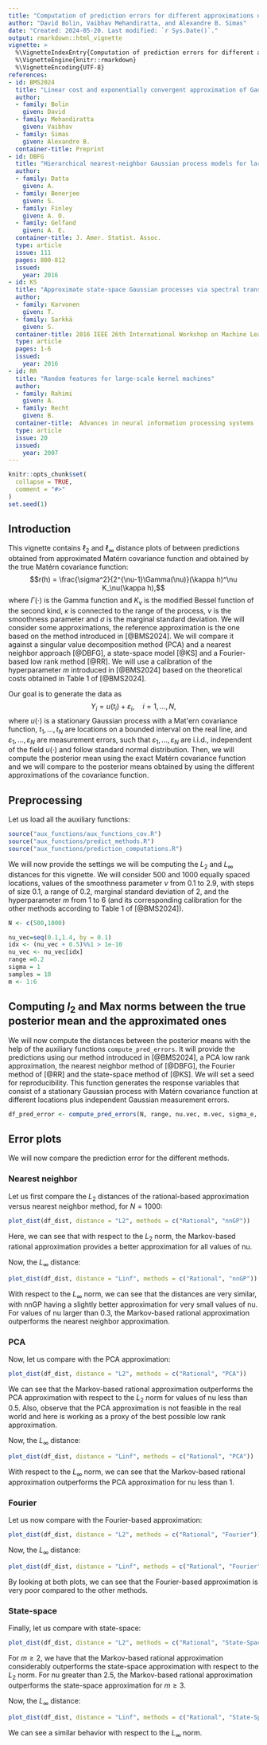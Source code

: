 ```yaml
---
title: "Computation of prediction errors for different approximations of the Matérn covariance function"
author: "David Bolin, Vaibhav Mehandiratta, and Alexandre B. Simas"
date: "Created: 2024-05-20. Last modified: `r Sys.Date()`."
output: rmarkdown::html_vignette
vignette: >
  %\VignetteIndexEntry{Computation of prediction errors for different approximations of the Matérn covariance function}
  %\VignetteEngine{knitr::rmarkdown}
  %\VignetteEncoding{UTF-8}
references:
- id: BMS2024
  title: "Linear cost and exponentially convergent approximation of Gaussian Matérn stochastic processes"
  author:
  - family: Bolin
    given: David
  - family: Mehandiratta
    given: Vaibhav
  - family: Simas
    given: Alexandre B.
  container-title: Preprint
- id: DBFG
  title: "Hierarchical nearest-neighbor Gaussian process models for large geostatistical datasets"
  author:
  - family: Datta
    given: A.
  - family: Benerjee
    given: S. 
  - family: Finley
    given: A. O.
  - family: Gelfand
    given: A. E.
  container-title: J. Amer. Statist. Assoc.
  type: article
  issue: 111
  pages: 800-812
  issued:
    year: 2016
- id: KS
  title: "Approximate state-space Gaussian processes via spectral transformation"
  author:
  - family: Karvonen
    given: T.
  - family: Sarkkä
    given: S. 
  container-title: 2016 IEEE 26th International Workshop on Machine Learning for Signal Processing (MLSP)
  type: article
  pages: 1-6
  issued:
    year: 2016
- id: RR
  title: "Random features for large-scale kernel machines"
  author:
  - family: Rahimi
    given: A.
  - family: Recht
    given: B.
  container-title:  Advances in neural information processing systems
  type: article
  issue: 20
  issued:
    year: 2007
---
```


```r
knitr::opts_chunk$set(
  collapse = TRUE,
  comment = "#>"
)
set.seed(1)
```

## Introduction

This vignette contains $\ell_2$ and $\ell_\infty$ distance plots of between predictions obtained from approximated Matérn covariance function and obtained by the true Matérn covariance function:
$$r(h) = \frac{\sigma^2}{2^{\nu-1}\Gamma(\nu)}(\kappa h)^\nu K_\nu(\kappa h),$$
where $\Gamma(\cdot)$ is the Gamma function and $K_\nu$ is the modified Bessel function of the second kind, $\kappa$ is connected to the range of the process, $\nu$ is the smoothness parameter and $\sigma$ is the marginal standard deviation. We will consider some approximations, the reference approximation is the one based on the method introduced in [@BMS2024]. We will compare it against a singular value decomposition method (PCA) and a nearest neighbor approach [@DBFG], a state-space model [@KS] and a Fourier-based low rank method [@RR]. We will use a calibration of the hyperparameter $m$ introduced in [@BMS2024] based on the theoretical costs obtained in Table 1 of [@BMS2024]. 

Our goal is to generate the data as 
$$Y_i = u(t_i) + \varepsilon_i,\quad i=1,\ldots,N,$$
where $u(\cdot)$ is a stationary Gaussian process with a Mat\'ern covariance function, $t_1,\ldots,t_N$ are locations on a bounded interval on the real line, and $\varepsilon_1,\ldots,\varepsilon_N$ are measurement errors, such that $\varepsilon_1,\ldots,\varepsilon_N$ are i.i.d., independent of the field $u(\cdot)$ and follow standard normal distribution. Then, we will compute the posterior mean using the exact Matérn covariance function and we will compare to the posterior means obtained by using the different approximations of the covariance function.

## Preprocessing

Let us load all the auxiliary functions:

```r
source("aux_functions/aux_functions_cov.R")
source("aux_functions/predict_methods.R")
source("aux_functions/prediction_computations.R")
```

We will now provide the settings we will be computing the $L_2$ and $L_\infty$ distances for this vignette. We will consider 500 and 1000 equally spaced locations, values of the smoothness parameter $\nu$ from 0.1 to 2.9, with steps of size $0.1$, a range of 0.2, marginal standard deviation of 2, and the hyperparameter $m$ from 1 to 6 (and its corresponding calibration for the other methods according to Table 1 of [@BMS2024]).

```r
N <- c(500,1000)

nu_vec=seq(0.1,1.4, by = 0.1)
idx <- (nu_vec + 0.5)%%1 > 1e-10
nu_vec <- nu_vec[idx]
range =0.2
sigma = 1
samples = 10
m <- 1:6
```


## Computing $l_2$ and Max norms between the true posterior mean and the approximated ones

We will now compute the distances between the posterior means with the help of the auxiliary functions `compute_pred_errors`. It will provide the predictions using our method introduced in [@BMS2024], a PCA low rank approximation, the nearest neighbor method of [@DBFG], the Fourier method of [@RR] and the state-space method of [@KS]. We will set a seed for reproducibility. This function generates the response variables that consist of a stationary Gaussian process with Matérn covariance function at different locations plus independent Gaussian measurement errors.

```r
df_pred_error <- compute_pred_errors(N, range, nu.vec, m.vec, sigma_e, seed = 123)
```

## Error plots

We will now compare the prediction error for the different methods.

### Nearest neighbor

Let us first compare the $L_2$ distances of the rational-based approximation versus nearest neighbor method, for $N=1000$:

```r
plot_dist(df_dist, distance = "L2", methods = c("Rational", "nnGP"))
```

Here, we can see that with respect to the $L_2$ norm, the Markov-based rational approximation provides a better approximation for all values of nu.

Now, the $L_\infty$ distance:

```r
plot_dist(df_dist, distance = "Linf", methods = c("Rational", "nnGP"))
```

With respect to the $L_\infty$ norm, we can see that the distances are very similar, with nnGP having a slightly better approximation for very small values of nu. For values of nu larger than 0.3, the Markov-based rational approximation outperforms the nearest neighbor approximation.

### PCA 

Now, let us compare with the PCA approximation:

```r
plot_dist(df_dist, distance = "L2", methods = c("Rational", "PCA"))
```

We can see that the Markov-based rational approximation outperforms the PCA approximation with respect to the $L_2$ norm for values of nu less than 0.5. Also, observe that the PCA approximation is not feasible in the real world and here is working as a proxy of the best possible low rank approximation.

Now, the $L_\infty$ distance:

```r
plot_dist(df_dist, distance = "Linf", methods = c("Rational", "PCA"))
```

With respect to the $L_\infty$ norm, we can see that the Markov-based rational approximation outperforms the PCA approximation for nu less than 1.

### Fourier

Let us now compare with the Fourier-based approximation:

```r
plot_dist(df_dist, distance = "L2", methods = c("Rational", "Fourier"))
```

Now, the $L_\infty$ distance:

```r
plot_dist(df_dist, distance = "Linf", methods = c("Rational", "Fourier"))
```

By looking at both plots, we can see that the Fourier-based approximation is very poor compared to the other methods.

### State-space

Finally, let us compare with state-space:


```r
plot_dist(df_dist, distance = "L2", methods = c("Rational", "State-Space"))
```

For $m\geq 2$, we have that the Markov-based rational approximation considerably outperforms the state-space approximation with respect to the $L_2$ norm. For nu greater than 2.5, the Markov-based rational approximation outperforms the state-space approximation for $m\geq 3$.

Now, the $L_\infty$ distance:

```r
plot_dist(df_dist, distance = "Linf", methods = c("Rational", "State-Space"))
```

We can see a similar behavior with respect to the $L_\infty$ norm.
